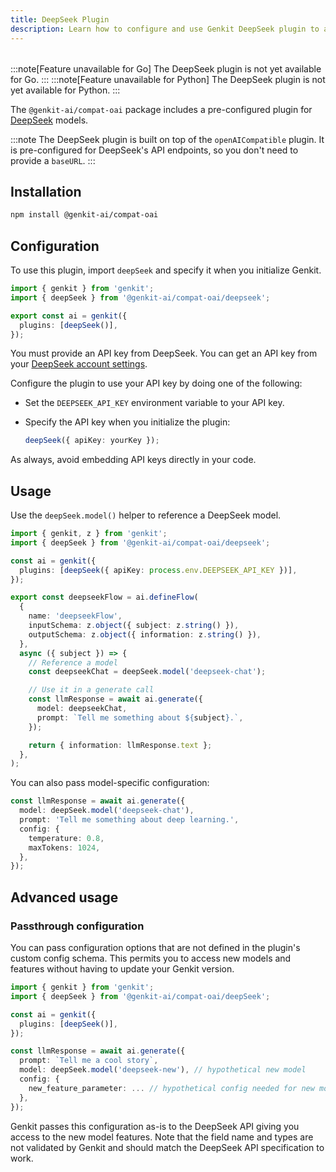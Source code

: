 ```yaml
---
title: DeepSeek Plugin
description: Learn how to configure and use Genkit DeepSeek plugin to access DeepSeek models.
---
```



<div style="display: flex; justify-content: space-between; align-items: center; gap: 1rem; margin: 1rem 0 1rem 0;">
  <LanguageSelector supportedLanguages="js" />
  <CopyMarkdownButton />
</div>

<LanguageContent lang="go">
:::note[Feature unavailable for Go]
The DeepSeek plugin is not yet available for Go.
:::
</LanguageContent>

<LanguageContent lang="python">
:::note[Feature unavailable for Python]
The DeepSeek plugin is not yet available for Python.
:::
</LanguageContent>

<LanguageContent lang="js">

The `@genkit-ai/compat-oai` package includes a pre-configured plugin for [DeepSeek](https://www.deepseek.com/) models.

:::note
The DeepSeek plugin is built on top of the `openAICompatible` plugin. It is pre-configured for DeepSeek's API endpoints, so you don't need to provide a `baseURL`.
:::

## Installation

```bash
npm install @genkit-ai/compat-oai
```

## Configuration

To use this plugin, import `deepSeek` and specify it when you initialize Genkit.

```ts
import { genkit } from 'genkit';
import { deepSeek } from '@genkit-ai/compat-oai/deepseek';

export const ai = genkit({
  plugins: [deepSeek()],
});
```

You must provide an API key from DeepSeek. You can get an API key from your [DeepSeek account settings](https://platform.deepseek.com/).

Configure the plugin to use your API key by doing one of the following:

- Set the `DEEPSEEK_API_KEY` environment variable to your API key.
- Specify the API key when you initialize the plugin:

  ```ts
  deepSeek({ apiKey: yourKey });
  ```

As always, avoid embedding API keys directly in your code.

## Usage

Use the `deepSeek.model()` helper to reference a DeepSeek model.

```ts
import { genkit, z } from 'genkit';
import { deepSeek } from '@genkit-ai/compat-oai/deepseek';

const ai = genkit({
  plugins: [deepSeek({ apiKey: process.env.DEEPSEEK_API_KEY })],
});

export const deepseekFlow = ai.defineFlow(
  {
    name: 'deepseekFlow',
    inputSchema: z.object({ subject: z.string() }),
    outputSchema: z.object({ information: z.string() }),
  },
  async ({ subject }) => {
    // Reference a model
    const deepseekChat = deepSeek.model('deepseek-chat');

    // Use it in a generate call
    const llmResponse = await ai.generate({
      model: deepseekChat,
      prompt: `Tell me something about ${subject}.`,
    });

    return { information: llmResponse.text };
  },
);
```

You can also pass model-specific configuration:

```ts
const llmResponse = await ai.generate({
  model: deepSeek.model('deepseek-chat'),
  prompt: 'Tell me something about deep learning.',
  config: {
    temperature: 0.8,
    maxTokens: 1024,
  },
});
```

## Advanced usage

### Passthrough configuration

You can pass configuration options that are not defined in the plugin's custom config schema. This
permits you to access new models and features without having to update your Genkit version.

```ts
import { genkit } from 'genkit';
import { deepSeek } from '@genkit-ai/compat-oai/deepSeek';

const ai = genkit({
  plugins: [deepSeek()],
});

const llmResponse = await ai.generate({
  prompt: `Tell me a cool story`,
  model: deepSeek.model('deepseek-new'), // hypothetical new model
  config: {
    new_feature_parameter: ... // hypothetical config needed for new model
  },
});
```

Genkit passes this configuration as-is to the DeepSeek API giving you access to the new model features.
Note that the field name and types are not validated by Genkit and should match the DeepSeek API
specification to work.

</LanguageContent>
